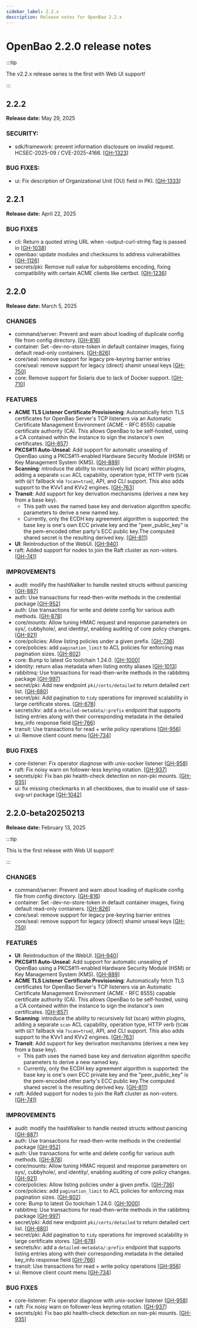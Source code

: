 ```yaml
---
sidebar_label: 2.2.x
description: Release notes for OpenBao 2.2.x
---
```

# OpenBao 2.2.0 release notes

:::tip

The v2.2.x release series is the first with Web UI support!

:::

## 2.2.2
**Release date:** May 29, 2025

### SECURITY:

* sdk/framework: prevent information disclosure on invalid request. HCSEC-2025-09 / CVE-2025-4166. [[GH-1323](https://github.com/openbao/openbao/pull/1323)]

### BUG FIXES:

* ui: Fix description of Organizational Unit (OU) field in PKI. [[GH-1333](https://github.com/openbao/openbao/pull/1333)]

## 2.2.1
**Release date:** April 22, 2025

### BUG FIXES

* cli: Return a quoted string URL when -output-curl-string flag is passed in [[GH-1038](https://github.com/openbao/openbao/pull/1038)]
* openbao: update modules and checksums to address vulnerabilities [[GH-1126](https://github.com/openbao/openbao/pull/1126)]
* secrets/pki: Remove null value for subproblems encoding, fixing compatibility with certain ACME clients like certbot. [[GH-1236](https://github.com/openbao/openbao/pull/1236)]

## 2.2.0
**Release date:** March 5, 2025

### CHANGES

* command/server: Prevent and warn about loading of duplicate config file from config directory. [[GH-816](https://github.com/openbao/openbao/pull/816)]
* container: Set -dev-no-store-token in default container images, fixing default read-only containers. [[GH-826](https://github.com/openbao/openbao/pull/826)]
* core/seal: remove support for legacy pre-keyring barrier entries
core/seal: remove support for legacy (direct) shamir unseal keys [[GH-750](https://github.com/openbao/openbao/pull/750)]
* core: Remove support for Solaris due to lack of Docker support. [[GH-710](https://github.com/openbao/openbao/pull/710)]

### FEATURES

* **ACME TLS Listener Certificate Provisioning**: Automatically fetch TLS certificates for OpenBao Server's TCP listeners via an Automatic Certificate Management Environment (ACME - RFC 8555) capable certificate authority (CA). This allows OpenBao to be self-hosted, using a CA contained within the instance to sign the instance's own certificates. [[GH-857](https://github.com/openbao/openbao/pull/857)]
* **PKCS#11 Auto-Unseal**: Add support for automatic unsealing of OpenBao using a PKCS#11-enabled Hardware Security Module (HSM) or Key Management System (KMS). [[GH-889](https://github.com/openbao/openbao/pull/889)]
* **Scanning**: introduce the ability to recursively list (scan) within plugins, adding a separate `scan` ACL capability, operation type, HTTP verb (`SCAN` with `GET` fallback via `?scan=true`), API, and CLI support. This also adds support to the KVv1 and KVv2 engines. [[GH-763](https://github.com/openbao/openbao/pull/763)]
* **Transit**: Add support for key derivation mechanisms (derives a new key from a base key).
   - This path uses the named base key and derivation algorithm specific parameters to derive a new named key.
   - Currently, only the ECDH key agreement algorithm is supported: the base key is one's own ECC private key and the "peer_public_key" is the pem-encoded other party's ECC public key.The computed shared secret is the resulting derived key. [[GH-811](https://github.com/openbao/openbao/pull/811)]
* **UI**: Reintroduction of the WebUI. [[GH-940](https://github.com/openbao/openbao/pull/940)]
* raft: Added support for nodes to join the Raft cluster as non-voters. [[GH-741](https://github.com/openbao/openbao/pull/741)]

### IMPROVEMENTS

* audit: modify the hashWalker to handle nested structs without panicing [[GH-887](https://github.com/openbao/openbao/pull/887)]
* auth: Use transactions for read-then-write methods in the credential package [[GH-952](https://github.com/openbao/openbao/pull/952)]
* auth: Use transactions for write and delete config for various auth methods. [[GH-878](https://github.com/openbao/openbao/pull/878)]
* core/mounts: Allow tuning HMAC request and response parameters on sys/, cubbyhole/, and identity/, enabling auditing of core policy changes. [[GH-921](https://github.com/openbao/openbao/pull/921)]
* core/policies: Allow listing policies under a given prefix. [[GH-736](https://github.com/openbao/openbao/pull/736)]
* core/policies: add `pagination_limit` to ACL policies for enforcing max pagination sizes. [[GH-802](https://github.com/openbao/openbao/pull/802)]
* core: Bump to latest Go toolchain 1.24.0. [[GH-1000](https://github.com/openbao/openbao/pull/1000)]
* identity: return alias metadata when listing entity aliases [[GH-1013](https://github.com/openbao/openbao/pull/1013)]
* rabbitmq: Use transactions for read-then-write methods in the rabbitmq package [[GH-997](https://github.com/openbao/openbao/pull/997)]
* secret/pki: Add new endpoint `pki/certs/detailed` to return detailed cert list. [[GH-680](https://github.com/openbao/openbao/pull/680)]
* secret/pki: Add pagination to `tidy` operations for improved scalability in large certificate stores. [[GH-678](https://github.com/openbao/openbao/pull/678)]
* secrets/kv: add a `detailed-metadata/:prefix` endpoint that supports listing entries along with their corresponding metadata in the detailed key_info response field [[GH-766](https://github.com/openbao/openbao/pull/766)]
* transit: Use transactions for read + write policy operations [[GH-956](https://github.com/openbao/openbao/pull/956)]
* ui: Remove client count menu [[GH-734](https://github.com/openbao/openbao/pull/734)]

### BUG FIXES

* core-listener: Fix operator diagnose with unix-socker listener [[GH-958](https://github.com/openbao/openbao/pull/958)]
* raft: Fix noisy warn on follower-less keyring rotation. [[GH-937](https://github.com/openbao/openbao/pull/937)]
* secrets/pki: Fix bao pki health-check detection on non-pki mounts. [[GH-935](https://github.com/openbao/openbao/pull/935)]
* ui: fix missing checkmarks in all checkboxes, due to invalid use of sass-svg-uri package [[GH-1042](https://github.com/openbao/openbao/pull/1042)]


## 2.2.0-beta20250213
**Release date:** February 13, 2025

:::tip

This is the first release with Web UI support!

:::

### CHANGES

* command/server: Prevent and warn about loading of duplicate config file from config directory. [[GH-816](https://github.com/openbao/openbao/pull/816)]
* container: Set -dev-no-store-token in default container images, fixing default read-only containers. [[GH-826](https://github.com/openbao/openbao/pull/826)]
* core/seal: remove support for legacy pre-keyring barrier entries
core/seal: remove support for legacy (direct) shamir unseal keys [[GH-750](https://github.com/openbao/openbao/pull/750)]

### FEATURES

* **UI**: Reintroduction of the WebUI. [[GH-940](https://github.com/openbao/openbao/pull/940)]
* **PKCS#11 Auto-Unseal**: Add support for automatic unsealing of OpenBao using a PKCS#11-enabled Hardware Security Module (HSM) or Key Management System (KMS). [[GH-889](https://github.com/openbao/openbao/pull/889)]
* **ACME TLS Listener Certificate Provisioning**: Automatically fetch TLS certificates for OpenBao Server's TCP listeners via an Automatic Certificate Management Environment (ACME - RFC 8555) capable certificate authority (CA). This allows OpenBao to be self-hosted, using a CA contained within the instance to sign the instance's own certificates. [[GH-857](https://github.com/openbao/openbao/pull/857)]
* **Scanning**: introduce the ability to recursively list (scan) within plugins, adding a separate `scan` ACL capability, operation type, HTTP verb (`SCAN` with `GET` fallback via `?scan=true`), API, and CLI support. This also adds support to the KVv1 and KVv2 engines. [[GH-763](https://github.com/openbao/openbao/pull/763)]
* **Transit**: Add support for key derivation mechanisms (derives a new key from a base key).
   - This path uses the named base key and derivation algorithm specific parameters to derive a new named key.
   - Currently, only the ECDH key agreement algorithm is supported: the base key is one's own ECC private key and the "peer_public_key" is the pem-encoded other party's ECC public key.The computed shared secret is the resulting derived key. [[GH-811](https://github.com/openbao/openbao/pull/811)]
* raft: Added support for nodes to join the Raft cluster as non-voters. [[GH-741](https://github.com/openbao/openbao/pull/741)]

### IMPROVEMENTS

* audit: modify the hashWalker to handle nested structs without panicing [[GH-887](https://github.com/openbao/openbao/pull/887)]
* auth: Use transactions for read-then-write methods in the credential package [[GH-952](https://github.com/openbao/openbao/pull/952)]
* auth: Use transactions for write and delete config for various auth methods. [[GH-878](https://github.com/openbao/openbao/pull/878)]
* core/mounts: Allow tuning HMAC request and response parameters on sys/, cubbyhole/, and identity/, enabling auditing of core policy changes. [[GH-921](https://github.com/openbao/openbao/pull/921)]
* core/policies: Allow listing policies under a given prefix. [[GH-736](https://github.com/openbao/openbao/pull/736)]
* core/policies: add `pagination_limit` to ACL policies for enforcing max pagination sizes. [[GH-802](https://github.com/openbao/openbao/pull/802)]
* core: Bump to latest Go toolchain 1.24.0. [[GH-1000](https://github.com/openbao/openbao/pull/1000)]
* rabbitmq: Use transactions for read-then-write methods in the rabbitmq package [[GH-997](https://github.com/openbao/openbao/pull/997)]
* secret/pki: Add new endpoint `pki/certs/detailed` to return detailed cert list. [[GH-680](https://github.com/openbao/openbao/pull/680)]
* secret/pki: Add pagination to `tidy` operations for improved scalability in large certificate stores. [[GH-678](https://github.com/openbao/openbao/pull/678)]
* secrets/kv: add a `detailed-metadata/:prefix` endpoint that supports listing entries along with their corresponding metadata in the detailed key_info response field [[GH-766](https://github.com/openbao/openbao/pull/766)]
* transit: Use transactions for read + write policy operations [[GH-956](https://github.com/openbao/openbao/pull/956)]
* ui: Remove client count menu [[GH-734](https://github.com/openbao/openbao/pull/734)]

### BUG FIXES

* core-listener: Fix operator diagnose with unix-socker listener [[GH-958](https://github.com/openbao/openbao/pull/958)]
* raft: Fix noisy warn on follower-less keyring rotation. [[GH-937](https://github.com/openbao/openbao/pull/937)]
* secrets/pki: Fix bao pki health-check detection on non-pki mounts. [[GH-935](https://github.com/openbao/openbao/pull/935)]
